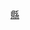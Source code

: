 {{Navbox
| name = 台灣縣市道
| title = [[中華民國縣道|<span style="color:#000">台灣縣道</span>]]與[[中華民國市道|<span style="color:#000">市道</span>]]
| titlestyle = background:#FFF; color:#000
| style = width:auto; text-align:left
| bodyclass = hlist
| image = [[File:Kendou XXX (taiwan).svg|50px|center]]
| list1 = 
* [[市道101號|101]]
* [[市道102號|102]]
* [[市道103號|103]]
* [[市道104號|104]]
* [[市道105號|105]]
* [[市道106號|106]]
* [[市道107號|107]]
* [[市道108號|108]]
* [[市道109號|109]]
* [[市道110號|110]]
| list2 = 
* [[市道111號|111]]
* [[市道112號|112]]
* [[市道113號|113]]
* [[市道114號|114]]
* [[市道115號|115]]
* [[市道116號|116]]
* [[縣道117號|117]]
* [[市道118號|118]]
* [[縣道119號|119]]
* [[縣道120號|120]]
| list3 = 
* [[市道121號|121]]
* [[縣道122號|122]]
* [[縣道123號|123]]
* [[縣道124號|124]]
* [[市道125號|125]]
* [[縣道126號|126]]
* [[市道127號|127]]
* [[縣道128號|128]]
* [[市道129號|129]]
* [[縣道130號|130]]
| list4 = 
* [[縣道131號|131]]
* [[市道132號|132]]
* [[縣道133號|133]]
* [[縣道134號|134]]
* [[縣道135號|135]]
* [[市道136號|136]]
* [[縣道137號|137]]
* [[縣道138號|138]]
* [[縣道139號|139]]
* [[縣道140號|140]]
| list5 = 
* [[縣道141號|141]]
* [[縣道142號|142]]
* [[縣道143號|143]]
* [[縣道144號|144]]
* [[縣道145號|145]]
* [[縣道146號|146]]
* [[縣道147號|147]]
* [[縣道148號|148]]
* [[縣道149號|149]]
* [[縣道150號|150]]
| list6 = 
* [[縣道151號|151]]
* [[縣道152號|152]]
* [[縣道153號|153]]
* [[縣道154號|154]]
* [[縣道155號|155]]
* [[縣道156號|156]]
* [[縣道157號|157]]
* [[縣道158號|158]]
* [[縣道159號|159]]
* [[縣道160號|160]]
| list7 = 
* [[縣道161號|161]]
* [[縣道162號|162]]
* [[縣道163號|163]]
* [[縣道164號|164]]
* [[市道165號|165]]
* [[縣道166號|166]]
* [[縣道167號|167]]
* [[縣道168號|168]]
* [[縣道169號|169]]
* [[縣道170號|170]]
| list8 = 
* [[市道171號|171]]
* [[市道172號|172]]
* [[市道173號|173]]
* [[市道174號|174]]
* [[市道175號|175]]
* [[市道176號|176]]
* [[市道177號|177]]
* [[市道178號|178]]
* [[縣道179號|<span style="color:#888">179</span>]]
* [[市道180號|180]]
| list9 = 
* [[市道181號|181]]
* [[市道182號|182]]
* [[市道183號|183]]
* [[縣道184號|<span style="color:#888">184</span>]]
* [[縣道185號|185]]
* [[市道186號|186]]
* [[縣道187號|187]]
* [[市道188號|188]]
* [[縣道189號|189]]
* [[縣道190號|190]]
| list10 = 
* [[縣道191號|191]]
* [[縣道192號|192]]
* [[縣道193號|193]]
* [[縣道194號|194]]
* [[縣道195號|<span style="color:#888">195</span>]]
* [[縣道196號|196]]
* [[縣道197號|197]]
* <s>[[縣道198號|198]]</s>
* [[縣道199號|199]]
* [[縣道200號|200]]
| list11 = 
* [[縣道201號|201]]
* [[縣道202號|202]]
* [[縣道203號|203]]
* [[縣道204號|204]]
* [[縣道205號|205]]
| list12 = 
* [[台灣縣市道列表|今日列表]]
* [[台灣縣道列表 (1961年)|1961年列表]]<br><small>註：灰字為未編；刪除線為解編</small>
| list12style = text-align:right
| below = {{臺灣公路分級}}
| belowstyle = background:#FFF
}}<noinclude>
[[分類:台灣縣道| ]]
[[分類:台灣市道| ]]
[[分類:台灣公路模板|縣]]
</noinclude>